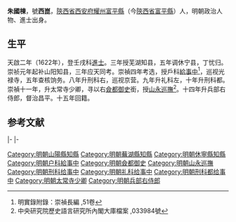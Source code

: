 '''朱國棟'''，號'''西崑'''，[[陝西省|陝西省]][[西安府|西安府]][[耀州|耀州]][[富平縣|富平縣]]（今[[陝西省|陝西省]][[富平縣|富平縣]]）人，明朝政治人物、進士出身。

== 生平 ==
天啟二年（1622年），登壬戌科[[進士|進士]]。三年授芜湖知县，五年调休宁县，丁忧归。崇祯元年起补山阳知县，三年应天同考。崇禎四年考选，授戶科[[給事中|給事中]]<ref>明實錄附錄：崇禎長編 ,51卷</ref>，巡视光禄寺，五年查核饷务。八年升刑科右，巡视京营。九年升礼科左，十年升刑科都。崇禎十一年，升太常寺少卿，寻以右[[僉都御史|僉都御史]]銜，授[[山永巡撫|山永巡撫]]<ref>中央研究院歷史語言研究所內閣大庫檔案 ,033984號</ref>。十四年升兵部右侍郎，督治昌平。十五年回籍。

==参考文献==
{{reflist}}

{{start box}}
{{s-off}}
{{s-before|[[晏清|晏清]]}}
{{s-title|明朝蕪湖縣知縣|1623年－1625年}}
{{s-after|[[韋泰福|韋泰福]]}}
|-
{{s-before|[[侯安國|侯安國]]}}
{{s-title|明朝休寧縣知縣|1625年－1626年}}
{{s-after|[[党還醇|-{党}-還醇]]}}
|-
{{s-before|[[孫肇興|孫肇興]]}}
{{s-title|明朝山陽縣知縣|1628年－崇禎年間}}
{{s-after|[[王正志_(崇禎進士)|王正志]]}}
{{end box}}

{{天啓二年壬戌科殿試金榜}}

{{Authority control}}

{{DEFAULTSORT:Zhu朱}}
[[Category:明朝山陽縣知縣|Category:明朝山陽縣知縣]]
[[Category:明朝蕪湖縣知縣|Category:明朝蕪湖縣知縣]]
[[Category:明朝休寧縣知縣|Category:明朝休寧縣知縣]]
[[Category:明朝户科給事中|Category:明朝户科給事中]]
[[Category:明朝僉都御史|Category:明朝僉都御史]]
[[Category:明朝山永巡撫|Category:明朝山永巡撫]]
[[Category:明朝刑科给事中|Category:明朝刑科给事中]]
[[Category:明朝礼科给事中|Category:明朝礼科给事中]]
[[Category:明朝刑科都给事中|Category:明朝刑科都给事中]]
[[Category:明朝太常寺少卿|Category:明朝太常寺少卿]]
[[Category:明朝兵部右侍郎|Category:明朝兵部右侍郎]]


{{明朝人物小作品}}